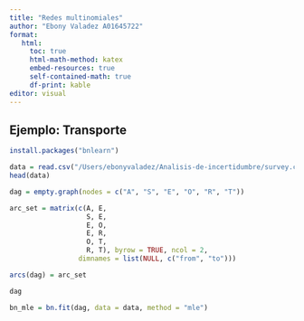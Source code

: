 ```yaml
---
title: "Redes multinomiales"
author: "Ebony Valadez A01645722"
format: 
   html:
     toc: true
     html-math-method: katex
     embed-resources: true
     self-contained-math: true
     df-print: kable
editor: visual
---
```


## Ejemplo: Transporte

```r
install.packages("bnlearn")
```

```r
data = read.csv("/Users/ebonyvaladez/Analisis-de-incertidumbre/survey.csv", stringsAsFactors = TRUE)
head(data)
```

```r
dag = empty.graph(nodes = c("A", "S", "E", "O", "R", "T"))
```

```r
arc_set = matrix(c(A, E,
                   S, E,
                   E, O,
                   E, R,
                   O, T,
                   R, T), byrow = TRUE, ncol = 2,
                 dimnames = list(NULL, c("from", "to")))

```

```r
arcs(dag) = arc_set
```

```r
dag
```

```r
bn_mle = bn.fit(dag, data = data, method = "mle")
```
